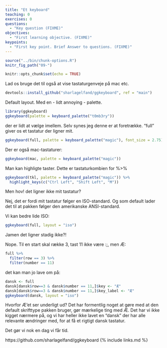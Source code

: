 ```yaml
---
title: "Et keyboard"
teaching: 0
exercises: 0
questions:
  - "Key question (FIXME)"
objectives:
  - "First learning objective. (FIXME)"
keypoints:
  - "First key point. Brief Answer to questions. (FIXME)"
---
```


```r
source("../bin/chunk-options.R")
knitr_fig_path("09-")
```

```r
knitr::opts_chunk$set(echo = TRUE)
```


Lad os bruge det til også at vise tastaturgenveje på mac etc.

```r
devtools::install_github("sharlagelfand/ggkeyboard", ref = "main")
```

Default layout. Med en - lidt annoying - palette.

```r
library(ggkeyboard)
ggkeyboard(palette = keyboard_palette("t0mb3ry"))
```
der er lidt at vælge imellem. Selv synes jeg denne er at foretrække.
"full" giver os et tastatur der ligner mit.

```r
ggkeyboard(full, palette = keyboard_palette("magic"), font_size = 2.75)

```
Der er også mac-tastaturer:
```r
ggkeyboard(mac, palette = keyboard_palette("magic"))
```
Man kan highligte taster. Dette er tastaturkombien for %>% 
```r
ggkeyboard(tkl, palette = keyboard_palette("magic")) %>%
  highlight_keys(c("Ctrl Left", "Shift Left", "M"))
```
Men hov! det ligner ikke mit tastatur?

Nej, det er fordi mit tastatur følger en ISO-standard. Og som default lader det
til at pakken følger den amerikanske ANSI-standard. 

Vi kan bedre lide ISO:


```r
ggkeyboard(full, layout = "iso")
```
Jamen det ligner stadig ikke?!

Nope. Til en start skal række 3, tast 11 ikke være :;, men Æ:
```r
full %>% 
  filter(row == 3) %>% 
  filter(number == 11)
```
det kan man jo lave om på:
```r
dansk <- full
dansk[dansk$row==3 & dansk$number == 11,]$key <- "Æ"
dansk[dansk$row==3 & dansk$number == 11,]$key_label <- "Æ"
ggkeyboard(dansk, layout = "iso")
```

Hvorfor Æ'et ser underligt ud? Det har formentlig noget at gøre med at den default
skrifttype pakken bruger, gør mærkelige ting med Æ. Det har vi ikke kigget nærmere
på, og vi har heller ikke lavet en "dansk" der har alle relevante ændringer med,
for at få et rigtigt dansk tastatur.

Det gør vi nok en dag vi får tid.

https://github.com/sharlagelfand/ggkeyboard
{% include links.md %}

